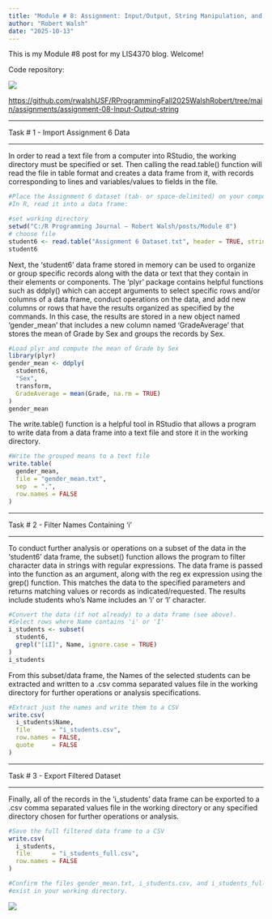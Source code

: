 ```yaml
---
title: "Module # 8: Assignment: Input/Output, String Manipulation, and the plyr Package"
author: "Robert Walsh"
date: "2025-10-13"
---
```


This is my Module #8 post for my LIS4370 blog. Welcome!

Code repository:

[![](mod8git.png)](mod8git.png)

<https://github.com/rwalshUSF/RProgrammingFall2025WalshRobert/tree/main/assignments/assignment-08-Input-Output-string>

------------------------------------------------------------------------

Task \# 1 - Import Assignment 6 Data

------------------------------------------------------------------------

In order to read a text file from a computer into RStudio, the working directory must be specified or set. Then calling the read.table() function will read the file in table format and creates a data frame from it, with records corresponding to lines and variables/values to fields in the file.

```r
#Place the Assignment 6 dataset (tab‑ or space‑delimited) on your computer.
#In R, read it into a data frame:

#set working directory
setwd("C:/R Programming Journal – Robert Walsh/posts/Module 8")
# choose file
student6 <- read.table("Assignment 6 Dataset.txt", header = TRUE, stringsAsFactors = FALSE,sep = ",")
student6
```

Next, the 'student6' data frame stored in memory can be used to organize or group specific records along with the data or text that they contain in their elements or components. The 'plyr' package contains helpful functions such as ddply() which can accept arguments to select specific rows and/or columns of a data frame, conduct operations on the data, and add new columns or rows that have the results organized as specified by the commands. In this case, the results are stored in a new object named 'gender_mean' that includes a new column named 'GradeAverage' that stores the mean of Grade by Sex and groups the records by Sex.

```r
#Load plyr and compute the mean of Grade by Sex
library(plyr)
gender_mean <- ddply(
  student6,
  "Sex",
  transform,
  GradeAverage = mean(Grade, na.rm = TRUE)
)
gender_mean
```

The write.table() function is a helpful tool in RStudio that allows a program to write data from a data frame into a text file and store it in the working directory.

```r
#Write the grouped means to a text file
write.table(
  gender_mean,
  file = "gender_mean.txt",
  sep  = ",",
  row.names = FALSE
)
```

------------------------------------------------------------------------

Task \# 2 - Filter Names Containing 'i'

------------------------------------------------------------------------

To conduct further analysis or operations on a subset of the data in the 'student6' data frame, the subset() function allows the program to filter character data in strings with regular expressions. The data frame is passed into the function as an argument, along with the reg ex expression using the grep() function. This matches the data to the specified parameters and returns matching values or records as indicated/requested. The results include students who's Name includes an 'i' or 'I' character.

```r
#Convert the data (if not already) to a data frame (see above).
#Select rows where Name contains 'i' or 'I'
i_students <- subset(
  student6,
  grepl("[iI]", Name, ignore.case = TRUE)
)
i_students
```

From this subset/data frame, the Names of the selected students can be extracted and written to a .csv comma separated values file in the working directory for further operations or analysis specifications.

```r
#Extract just the names and write them to a CSV
write.csv(
  i_students$Name,
  file      = "i_students.csv",
  row.names = FALSE,
  quote     = FALSE
)
```

------------------------------------------------------------------------

Task \# 3 - Export Filtered Dataset

------------------------------------------------------------------------

Finally, all of the records in the 'i_students' data frame can be exported to a .csv comma separated values file in the working directory or any specified directory chosen for further operations or analysis.

```r
#Save the full filtered data frame to a CSV
write.csv(
  i_students,
  file      = "i_students_full.csv",
  row.names = FALSE
)

#Confirm the files gender_mean.txt, i_students.csv, and i_students_full.csv
#exist in your working directory.
```

[![](wd_files.png)](wd_files.png)


